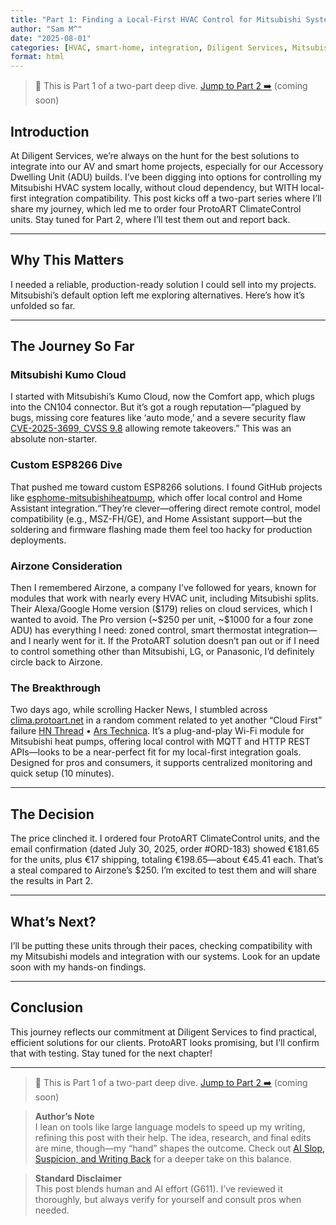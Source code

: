 ```yaml
---
title: "Part 1: Finding a Local-First HVAC Control for Mitsubishi Systems"
author: "Sam M^"
date: "2025-08-01"
categories: [HVAC, smart-home, integration, Diligent Services, Mitsubishi]
format: html
---
```


> 🧪 This is Part 1 of a two-part deep dive. [Jump to Part 2 ➡️](#) (coming soon)

## Introduction

At Diligent Services, we’re always on the hunt for the best solutions to integrate into our AV and smart home projects, especially for our Accessory Dwelling Unit (ADU) builds. I’ve been digging into options for controlling my Mitsubishi HVAC system locally, without cloud dependency, but WITH local-first integration compatibility. This post kicks off a two-part series where I’ll share my journey, which led me to order four ProtoART ClimateControl units. Stay tuned for Part 2, where I’ll test them out and report back.

---

## Why This Matters

I needed a reliable, production-ready solution I could sell into my projects. Mitsubishi’s default option left me exploring alternatives. Here’s how it's unfolded so far.

---

## The Journey So Far

### Mitsubishi Kumo Cloud
I started with Mitsubishi’s Kumo Cloud, now the Comfort app, which plugs into the CN104 connector. But it’s got a rough reputation—“plagued by bugs, missing core features like ‘auto mode,’ and a severe security flaw [CVE-2025-3699, CVSS 9.8](https://cybersecuritynews.com/mitsubishi-electric-ac-systems-vulnerability/) allowing remote takeovers.” This was an absolute non-starter.

### Custom ESP8266 Dive
That pushed me toward custom ESP8266 solutions. I found GitHub projects like [esphome-mitsubishiheatpump](https://github.com/geoffdavis/esphome-mitsubishiheatpump), which offer local control and Home Assistant integration.“They’re clever—offering direct remote control, model compatibility (e.g., MSZ-FH/GE), and Home Assistant support—but the soldering and firmware flashing made them feel too hacky for production deployments.

### Airzone Consideration
Then I remembered Airzone, a company I’ve followed for years, known for modules that work with nearly every HVAC unit, including Mitsubishi splits. Their Alexa/Google Home version ($179) relies on cloud services, which I wanted to avoid. The Pro version (~$250 per unit, ~$1000 for a four zone ADU) has everything I need: zoned control, smart thermostat integration—and I nearly went for it. If the ProtoART solution doesn't pan out or if I need to control something other than Mitsubishi, LG, or Panasonic, I'd definitely circle back to Airzone.

### The Breakthrough
Two days ago, while scrolling Hacker News, I stumbled across [clima.protoart.net](https://clima.protoart.net/) in a random comment related to yet another "Cloud First" failure [HN Thread](https://news.ycombinator.com/item?id=44726000) • [Ars Technica](https://arstechnica.com/gadgets/2025/07/bankrupt-futurehome-suddenly-makes-its-smart-home-hub-a-subscription-service/). It’s a plug-and-play Wi-Fi module for Mitsubishi heat pumps, offering local control with MQTT and HTTP REST APIs—looks to be a near-perfect fit for my local-first integration goals. Designed for pros and consumers, it supports centralized monitoring and quick setup (10 minutes).

---

## The Decision

The price clinched it. I ordered four ProtoART ClimateControl units, and the email confirmation (dated July 30, 2025, order #ORD-183) showed €181.65 for the units, plus €17 shipping, totaling €198.65—about €45.41 each. That’s a steal compared to Airzone’s $250. I’m excited to test them and will share the results in Part 2.

---

## What’s Next?

I’ll be putting these units through their paces, checking compatibility with my Mitsubishi models and integration with our systems. Look for an update soon with my hands-on findings. 

---

## Conclusion

This journey reflects our commitment at Diligent Services to find practical, efficient solutions for our clients. ProtoART looks promising, but I’ll confirm that with testing. Stay tuned for the next chapter!

---

> 🧪 This is Part 1 of a two-part deep dive. [Jump to Part 2 ➡️](#) (coming soon)

> **Author’s Note**  
I lean on tools like large language models to speed up my writing, refining this post with their help. The idea, research, and final edits are mine, though—my “hand” shapes the outcome. Check out [AI Slop, Suspicion, and Writing Back](https://benjamincongdon.me/blog/2025/01/25/AI-Slop-Suspicion-and-Writing-Back/) for a deeper take on this balance.  

> **Standard Disclaimer**  
This post blends human and AI effort (G611). I’ve reviewed it thoroughly, but always verify for yourself and consult pros when needed.